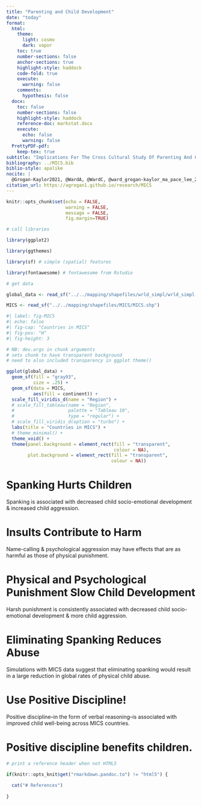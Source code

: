 ```yaml
---
title: "Parenting and Child Development"
date: "today"
format: 
  html:
    theme: 
      light: cosmo
      dark: vapor
    toc: true
    number-sections: false
    anchor-sections: true
    highlight-style: haddock
    code-fold: true
    execute:
      warning: false
    comments:
      hypothesis: false
  docx:
    toc: false
    number-sections: false
    highlight-style: haddock
    reference-doc: markstat.docx
    execute:
      echo: false
      warning: false  
  PrettyPDF-pdf:
    keep-tex: true         
subtitle: "Implications For The Cross Cultural Study Of Parenting And Child Development from MICS Data"
bibliography: ../MICS.bib
biblio-style: apalike
nocite: |
  @Grogan-Kaylor2021, @WardA, @WardC, @ward_grogan-kaylor_ma_pace_lee_2021, @Ward2023, @Pace2019, @Ma2022
citation_url: https://agrogan1.github.io/research/MICS
---
```


```r

knitr::opts_chunk$set(echo = FALSE,
                      warning = FALSE,
                      message = FALSE,
                      fig.margin=TRUE)

```

```r

# call libraries

library(ggplot2)

library(ggthemes)

library(sf) # simple (spatial) features

library(fontawesome) # fontawesome from Rstudio

```

```r

# get data

global_data <- read_sf("../../mapping/shapefiles/wrld_simpl/wrld_simpl.shp")

MICS <- read_sf("../../mapping/shapefiles/MICS/MICS.shp")

```


```r
#| label: fig-MICS
#| echo: false
#| fig-cap: "Countries in MICS"
#| fig-pos: "H"
#| fig-height: 3

# NB: dev.args in chunk arguments
# sets chunk to have transparent background
# need to also included transparency in ggplot theme()

ggplot(global_data) +
  geom_sf(fill = "gray93",
          size = .25) +
  geom_sf(data = MICS, 
          aes(fill = continent)) +
  scale_fill_viridis_d(name = "Region") +
  # scale_fill_tableau(name = "Region",
  #                    palette = "Tableau 10", 
  #                    type = "regular") +
  # scale_fill_viridis_d(option = "turbo") +
  labs(title = "Countries in MICS") +
  # theme_minimal() +
  theme_void() +
  theme(panel.background = element_rect(fill = "transparent", 
                                        colour = NA),
        plot.background = element_rect(fill = "transparent", 
                                       colour = NA))

```

# Spanking Hurts Children

Spanking is associated with decreased child socio-emotional development & increased child aggression.

# Insults Contribute to Harm

Name-calling & psychological aggression may have effects that are as harmful as those of physical punishment.

# Physical and Psychological Punishment Slow Child Development

Harsh punishment is consistently associated with decreased child socio-emotional development & more child aggression.

# Eliminating Spanking Reduces Abuse

Simulations with MICS data suggest that eliminating spanking would result in a large reduction in global rates of physical child abuse.

# Use Positive Discipline!

Positive discipline–in the form of verbal reasoning–is associated with improved child well-being across MICS countries.

# Positive discipline benefits children.

```r

# print a reference header when not HTML5

if(knitr::opts_knit$get("rmarkdown.pandoc.to") != "html5") {
  
  cat("# References")
  
}

```




